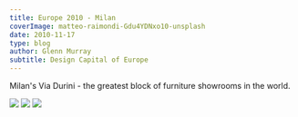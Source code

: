 ---
title: Europe 2010 - Milan
coverImage: matteo-raimondi-Gdu4YDNxo10-unsplash
date: 2010-11-17
type: blog
author: Glenn Murray
subtitle: Design Capital of Europe
---

Milan's Via Durini - the greatest block of furniture showrooms in the world.

<Image src="MeritaliaShowroom"  />
<TextCollapse src="MeritaliaShowroom" />
<Image src="MontanaroPesce-MeritaliaShowroom"  />
<TextCollapse src="MontanaroPesce-MeritaliaShowroom" />
<Image src="NotturnoaNewYorkbyPesce-CassinaShowroom"  />
<TextCollapse src="NotturnoaNewYorkbyPesce-CassinaShowroom" />

